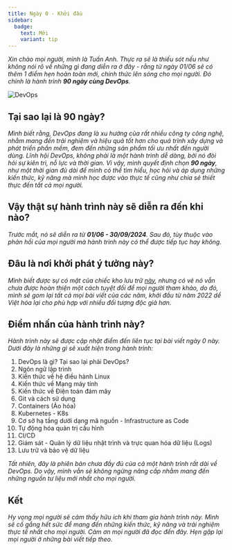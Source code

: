 ```yaml
---
title: Ngày 0 - Khởi đầu
sidebar:
  badge:
    text: Mới
    variant: tip
---
```



_Xin chào mọi người, mình là Tuấn Anh. Thực ra sẽ là thiếu sót nếu như không nói rõ về những gì đang diễn ra ở đây - rằng từ ngày 01/06 sẽ có thêm 1 điểm hẹn hoàn toàn mới, chính thức lên sóng cho mọi người. Đó chính là hành trình **90 ngày cùng DevOps**._

![DevOps](../../../assets/devops.png)

## Tại sao lại là 90 ngày?

_Mình biết rằng, DevOps đang là xu hướng của rất nhiều công ty công nghệ, nhằm mang đến trải nghiệm và hiệu quả tốt hơn cho 
quá trình xây dựng và phát triển phần mềm, đem đến những sản phẩm tối ưu nhất đến người dùng. Lĩnh hội DevOps, không phải là 
một hành trình dễ dàng, bởi nó đòi hỏi sự kiên trì, nỗ lực và thời gian. Vì vậy, mình quyết định chọn **90 ngày**, như một 
thời gian đủ dài để mình có thể tìm hiểu, học hỏi và áp dụng những kiến thức, kỹ năng mà mình học được vào thực tế cũng như 
chia sẻ thiết thực đến tất cả mọi người._

## Vậy thật sự hành trình này sẽ diễn ra đến khi nào?

_Trước mắt, nó sẽ diễn ra từ **01/06 - 30/09/2024**. Sau đó, tùy thuộc vào phản hồi của mọi người mà hành trình này có thể được
 tiếp tục hay không._

## Đâu là nơi khởi phát ý tưởng này?

_Mình biết được sự có mặt của chiếc kho lưu trữ [này](https://github.com/MichaelCade/90DaysOfDevOps), nhưng có vẻ nó vẫn 
chưa được hoàn thiện một cách tuyệt đối để mọi người tham khảo, do đó, mình sẽ gom lại tất cả mọi bài viết của các năm, 
khởi đầu từ năm 2022 dể Việt hóa lại cho phù hợp với nhiều đối tượng độc giả hơn._

## Điểm nhấn của hành trình này?

_Hành trình này sẽ được cập nhật điểm đến liên tục tại bài viết ngày 0 này. Dưới đây là những gì sẽ xuất hiện trong
 hành trình:_

<Steps>

1. DevOps là gì? Tại sao lại phải DevOps?
2. Ngôn ngữ lập trình
3. Kiến thức về hệ điều hành Linux
4. Kiến thức về Mạng máy tính
5. Kiến thức về Điện toán đám mây
6. Git và cách sử dụng
7. Containers (Ảo hóa)
8. Kubernetes - K8s
9. Cơ sở hạ tầng dưới dạng mã nguồn - Infrastructure as Code
10. Tự động hóa quản trị cấu hình 
11. CI/CD
12. Giám sát - Quản lý dữ liệu nhật trình và trực quan hóa dữ liệu (Logs)
13. Lưu trữ và bảo vệ dữ liệu

</Steps>

_Tất nhiên, đây là phiên bản chưa đầy đủ của cả một hành trình rất dài về DevOps. Do vậy, mình vẫn sẽ không ngừng nâng cấp 
nhằm mang đến những nguồn tư liệu mới nhất cho mọi người._

## Kết

_Hy vọng mọi người sẽ cảm thấy hữu ích khi tham gia hành trình này. Mình sẽ cố gắng hết sức để mang đến những kiến thức, 
kỹ năng và trải nghiệm thực tế nhất cho mọi người. Cảm ơn mọi người đã đọc đến đây. 
Hẹn gặp lại mọi người ở những bài viết tiếp theo._